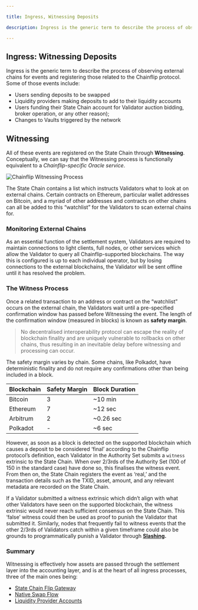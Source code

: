 ```yaml
---

title: Ingress, Witnessing Deposits

description: Ingress is the generic term to describe the process of observing external chains for events and registering those related to the Chainflip protocol.

---
```


## Ingress: Witnessing Deposits

Ingress is the generic term to describe the process of observing external chains for events and registering those related to the Chainflip protocol. Some of those events include:

- Users sending deposits to be swapped
- Liquidity providers making deposits to add to their liquidity accounts
- Users funding their State Chain account for Validator auction bidding, broker operation, or any other reason);
- Changes to Vaults triggered by the network

## Witnessing

All of these events are registered on the State Chain through **Witnessing**. Conceptually, we can say that the Witnessing process is functionally equivalent to a _Chainflip-specific Oracle service_.

![Chainflip Witnessing Process](/concepts/witnessing-graphic.png)

The State Chain contains a list which instructs Validators what to look at on external chains. Certain contracts on Ethereum, particular wallet addresses on Bitcoin, and a myriad of other addresses and contracts on other chains can all be added to this “watchlist” for the Validators to scan external chains for.

### Monitoring External Chains

As an essential function of the settlement system, Validators are required to maintain connections to light clients, full nodes, or other services which allow the Validator to query all Chainflip-supported blockchains. The way this is configured is up to each individual operator, but by losing connections to the external blockchains, the Validator will be sent offline until it has resolved the problem.

### The Witness Process

Once a related transaction to an address or contract on the “watchlist” occurs on the external chain, the Validators wait until a pre-specified confirmation window has passed before Witnessing the event. The length of the confirmation window (measured in blocks) is known as **safety margin**.

> No decentralised interoperability protocol can escape the reality of blockchain finality and are uniquely vulnerable to rollbacks on other chains, thus resulting in an inevitable delay before witnessing and processing can occur.

The safety margin varies by chain. Some chains, like Polkadot, have deterministic finality and do not require any confirmations other than being included in a block.

|Blockchain| Safety Margin      | Block Duration |
|----------|--------------------|----------------|
|Bitcoin   |                   3| ~10 min        |
|Ethereum  |                   7| ~12 sec        |
|Arbitrum  |                   2| ~0.26 sec      |
|Polkadot  |                   -| ~6 sec         |

However, as soon as a block is detected on the supported blockchain which causes a deposit to be considered ‘final’ according to the Chainflip protocol’s definition, each Validator in the Authority Set submits a `witness` extrinsic to the State Chain. When over 2/3rds of the Authority Set (100 of 150 in the standard case) have done so, this finalises the witness event. From then on, the State Chain registers the event as ‘real,’ and the transaction details such as the TXID, asset, amount, and any relevant metadata are recorded on the State Chain.

If a Validator submitted a witness extrinsic which didn’t align with what other Validators have seen on the supported blockchain, the witness extrinsic would never reach sufficient consensus on the State Chain. This ‘false’ witness could then be used as proof to punish the Validator that submitted it. Similarly, nodes that frequently fail to witness events that the other 2/3rds of Validators catch within a given timeframe could also be grounds to programmatically punish a Validator through [**Slashing**](reputation-and-slashing.md)**.**

### Summary

Witnessing is effectively how assets are passed through the settlement layer into the accounting layer, and is at the heart of all ingress processes, three of the main ones being:

- [State Chain Flip Gateway](state-chain-flip-gateway.mdx)
- [Native Swap Flow](../swaps-amm/native-swap-flow.mdx)
- [Liquidity Provider Accounts](../swaps-amm/liquidity-provider-accounts.md)
